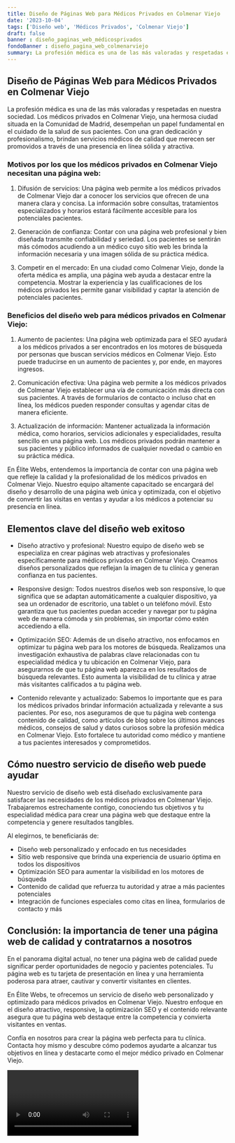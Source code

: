 ```yaml
---
title: Diseño de Páginas Web para Médicos Privados en Colmenar Viejo
date: '2023-10-04'
tags: ['Diseño web', 'Médicos Privados', 'Colmenar Viejo']
draft: false
banner : diseño_paginas_web_médicosprivados
fondoBanner : diseño_pagina_web_colmenarviejo
summary: La profesión médica es una de las más valoradas y respetadas en nuestra sociedad. Los médicos privados en Colmenar Viejo, una hermosa ciudad situada en la Comunidad de Madrid, desempeñan un papel fundamental en el cuidado de la salud de sus pacientes. Con una gran dedicación y profesionalismo, brindan servicios médicos de calidad que merecen ser promovidos a través de una presencia en línea sólida y atractiva.
---
```


## Diseño de Páginas Web para Médicos Privados en Colmenar Viejo

La profesión médica es una de las más valoradas y respetadas en nuestra sociedad. Los médicos privados en Colmenar Viejo, una hermosa ciudad situada en la Comunidad de Madrid, desempeñan un papel fundamental en el cuidado de la salud de sus pacientes. Con una gran dedicación y profesionalismo, brindan servicios médicos de calidad que merecen ser promovidos a través de una presencia en línea sólida y atractiva.

### Motivos por los que los médicos privados en Colmenar Viejo necesitan una página web:

1. Difusión de servicios: Una página web permite a los médicos privados de Colmenar Viejo dar a conocer los servicios que ofrecen de una manera clara y concisa. La información sobre consultas, tratamientos especializados y horarios estará fácilmente accesible para los potenciales pacientes.

2. Generación de confianza: Contar con una página web profesional y bien diseñada transmite confiabilidad y seriedad. Los pacientes se sentirán más cómodos acudiendo a un médico cuyo sitio web les brinda la información necesaria y una imagen sólida de su práctica médica.

3. Competir en el mercado: En una ciudad como Colmenar Viejo, donde la oferta médica es amplia, una página web ayuda a destacar entre la competencia. Mostrar la experiencia y las cualificaciones de los médicos privados les permite ganar visibilidad y captar la atención de potenciales pacientes.

### Beneficios del diseño web para médicos privados en Colmenar Viejo:

1. Aumento de pacientes: Una página web optimizada para el SEO ayudará a los médicos privados a ser encontrados en los motores de búsqueda por personas que buscan servicios médicos en Colmenar Viejo. Esto puede traducirse en un aumento de pacientes y, por ende, en mayores ingresos.

2. Comunicación efectiva: Una página web permite a los médicos privados de Colmenar Viejo establecer una vía de comunicación más directa con sus pacientes. A través de formularios de contacto o incluso chat en línea, los médicos pueden responder consultas y agendar citas de manera eficiente.

3. Actualización de información: Mantener actualizada la información médica, como horarios, servicios adicionales y especialidades, resulta sencillo en una página web. Los médicos privados podrán mantener a sus pacientes y público informados de cualquier novedad o cambio en su práctica médica.

En Élite Webs, entendemos la importancia de contar con una página web que refleje la calidad y la profesionalidad de los médicos privados en Colmenar Viejo. Nuestro equipo altamente capacitado se encargará del diseño y desarrollo de una página web única y optimizada, con el objetivo de convertir las visitas en ventas y ayudar a los médicos a potenciar su presencia en línea.

<GifSeo />

<Cta />

## Elementos clave del diseño web exitoso

- Diseño atractivo y profesional: Nuestro equipo de diseño web se especializa en crear páginas web atractivas y profesionales específicamente para médicos privados en Colmenar Viejo. Creamos diseños personalizados que reflejan la imagen de tu clínica y generan confianza en tus pacientes.

- Responsive design: Todos nuestros diseños web son responsive, lo que significa que se adaptan automáticamente a cualquier dispositivo, ya sea un ordenador de escritorio, una tablet o un teléfono móvil. Esto garantiza que tus pacientes puedan acceder y navegar por tu página web de manera cómoda y sin problemas, sin importar cómo estén accediendo a ella.

- Optimización SEO: Además de un diseño atractivo, nos enfocamos en optimizar tu página web para los motores de búsqueda. Realizamos una investigación exhaustiva de palabras clave relacionadas con tu especialidad médica y tu ubicación en Colmenar Viejo, para asegurarnos de que tu página web aparezca en los resultados de búsqueda relevantes. Esto aumenta la visibilidad de tu clínica y atrae más visitantes calificados a tu página web.

- Contenido relevante y actualizado: Sabemos lo importante que es para los médicos privados brindar información actualizada y relevante a sus pacientes. Por eso, nos aseguramos de que tu página web contenga contenido de calidad, como artículos de blog sobre los últimos avances médicos, consejos de salud y datos curiosos sobre la profesión médica en Colmenar Viejo. Esto fortalece tu autoridad como médico y mantiene a tus pacientes interesados y comprometidos.

## Cómo nuestro servicio de diseño web puede ayudar

Nuestro servicio de diseño web está diseñado exclusivamente para satisfacer las necesidades de los médicos privados en Colmenar Viejo. Trabajaremos estrechamente contigo, conociendo tus objetivos y tu especialidad médica para crear una página web que destaque entre la competencia y genere resultados tangibles.

Al elegirnos, te beneficiarás de:

- Diseño web personalizado y enfocado en tus necesidades
- Sitio web responsive que brinda una experiencia de usuario óptima en todos los dispositivos
- Optimización SEO para aumentar la visibilidad en los motores de búsqueda
- Contenido de calidad que refuerza tu autoridad y atrae a más pacientes potenciales
- Integración de funciones especiales como citas en línea, formularios de contacto y más

## Conclusión: la importancia de tener una página web de calidad y contratarnos a nosotros

En el panorama digital actual, no tener una página web de calidad puede significar perder oportunidades de negocio y pacientes potenciales. Tu página web es tu tarjeta de presentación en línea y una herramienta poderosa para atraer, cautivar y convertir visitantes en clientes.

En Élite Webs, te ofrecemos un servicio de diseño web personalizado y optimizado para médicos privados en Colmenar Viejo. Nuestro enfoque en el diseño atractivo, responsive, la optimización SEO y el contenido relevante asegura que tu página web destaque entre la competencia y convierta visitantes en ventas.

Confía en nosotros para crear la página web perfecta para tu clínica. Contacta hoy mismo y descubre cómo podemos ayudarte a alcanzar tus objetivos en línea y destacarte como el mejor médico privado en Colmenar Viejo.

<Video />

<CtaBot job='Médicos Privados' city='Colmenar Viejo'/>

<Gmaps query='Colmenar Viejo+españa+maps' />